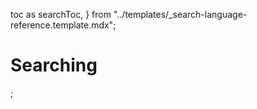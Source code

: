   toc as searchToc,
} from "../templates/_search-language-reference.template.mdx";

# Searching

<SearchTemplate
  codeLang="shell"
  createCollection={createCollectionSource}
  searchForDocuments={searchForDocumentsSource}
  matchAllSearch={matchAllSource}
  searchFields={searchFieldsSource}
  searchFilters={searchFiltersSource}
  exactMatch={exactMatchSource}
  facetedSearch={facetedSearchSource}
  readFields={readFieldsSource}
/>

[//]: # "workaround to generate table of contents, see https://github.com/facebook/docusaurus/issues/3915"


;
